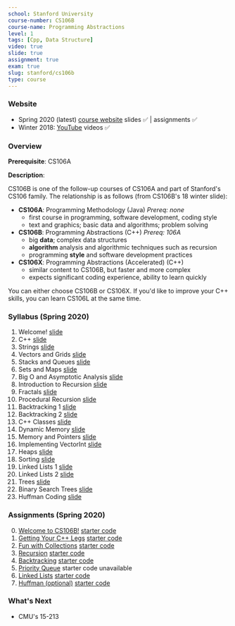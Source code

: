 ```yaml
---
school: Stanford University
course-number: CS106B
course-name: Programming Abstractions
level: 1
tags: [Cpp, Data Structure]
video: true
slide: true
assignment: true
exam: true
slug: stanford/cs106b
type: course
---
```



### Website

- Spring 2020 (latest) [course website](http://web.stanford.edu/class/cs106b/) slides ✅ | assignments ✅
- Winter 2018: [YouTube](https://www.youtube.com/playlist?list=PLoCMsyE1cvdWiqgyzwAz_uGLSHsuYZlMX) videos ✅

<!---
2020 winter: https://web.stanford.edu/class/archive/cs/cs106b/cs106b.1204/
-->

### Overview

**Prerequisite**: <Link to="stanford/cs106a">CS106A</Link>

**Description**:

CS106B is one of the follow-up courses of CS106A and part of Stanford's CS106 family. The relationship is as follows (from CS106B's 18 winter slide):

- **CS106A**: Programming Methodology (Java) _Prereq: none_
  - first course in programming, software development, coding style
  - text and graphics; basic data and algorithms; problem solving
- **CS106B**: Programming Abstractions (C++) _Prereq: 106A_
  - big **data**; complex data structures
  - **algorithm** analysis and algorithmic techniques such as recursion
  - programming **style** and software development practices
- **CS106X**: Programming Abstractions (Accelerated) (C++)
  - similar content to CS106B, but faster and more complex
  - expects significant coding experience, ability to learn quickly

You can either choose CS106B or CS106X. If you'd like to improve your C++ skills, you can learn <Link to="./stanford/cs106l">CS106L</Link> at the same time.

### Syllabus (Spring 2020)

1. Welcome! [slide](http://web.stanford.edu/class/cs106b/lectures/welcome/)
2. C++ [slide](http://web.stanford.edu/class/cs106b/lectures/c++/)
3. Strings [slide](http://web.stanford.edu/class/cs106b/lectures/strings/)
4. Vectors and Grids [slide](http://web.stanford.edu/class/cs106b/lectures/vectors-grids/)
5. Stacks and Queues [slide](http://web.stanford.edu/class/cs106b/lectures/stacks-queues/)
6. Sets and Maps [slide](http://web.stanford.edu/class/cs106b/lectures/sets-maps/)
7. Big O and Asymptotic Analysis [slide](http://web.stanford.edu/class/cs106b/lectures/big-o/)
8. Introduction to Recursion [slide](http://web.stanford.edu/class/cs106b/lectures/intro-to-recursion/)
9. Fractals [slide](http://web.stanford.edu/class/cs106b/lectures/fractals/)
10. Procedural Recursion [slide](http://web.stanford.edu/class/cs106b/lectures/procedural-recursion/)
11. Backtracking 1 [slide](http://web.stanford.edu/class/cs106b/lectures/backtracking1/)
12. Backtracking 2 [slide](http://web.stanford.edu/class/cs106b/lectures/backtracking2/)
13. C++ Classes [slide](http://web.stanford.edu/class/cs106b/lectures/c++-classes/)
14. Dynamic Memory [slide](http://web.stanford.edu/class/cs106b/lectures/dynamic-memory/)
15. Memory and Pointers [slide](http://web.stanford.edu/class/cs106b/lectures/pointers/)
16. Implementing VectorInt [slide](http://web.stanford.edu/class/cs106b/lectures/implementing-vector/)
17. Heaps [slide](http://web.stanford.edu/class/cs106b/lectures/heaps/)
18. Sorting [slide](http://web.stanford.edu/class/cs106b/lectures/sorting/)
19. Linked Lists 1 [slide](http://web.stanford.edu/class/cs106b/lectures/linked-lists1/)
20. Linked Lists 2 [slide](http://web.stanford.edu/class/cs106b/lectures/linked-lists2/)
21. Trees [slide](http://web.stanford.edu/class/cs106b/lectures/trees/)
22. Binary Search Trees [slide](http://web.stanford.edu/class/cs106b/lectures/binary-search-trees/)
23. Huffman Coding [slide](http://web.stanford.edu/class/cs106b/lectures/huffman-coding/)

### Assignments (Spring 2020)

0. [Welcome to CS106B!](http://web.stanford.edu/class/cs106b/assignments/assign0/) [starter code](http://web.stanford.edu/class/cs106b/assignments/assign0/starter.zip)
1. [Getting Your C++ Legs](http://web.stanford.edu/class/cs106b/assignments/assign1/) [starter code](http://web.stanford.edu/class/cs106b/assignments/assign1/starter.zip)
2. [Fun with Collections](http://web.stanford.edu/class/cs106b/assignments/assign2/) [starter code](http://web.stanford.edu/class/cs106b/assignments/assign2/starter.zip)
3. [Recursion](http://web.stanford.edu/class/cs106b/assignments/assign3/) [starter code](http://web.stanford.edu/class/cs106b/assignments/assign3/starter.zip)
4. [Backtracking](http://web.stanford.edu/class/cs106b/assignments/assign4/) [starter code](http://web.stanford.edu/class/cs106b/assignments/assign4/starter.zip)
5. [Priority Queue](http://web.stanford.edu/class/cs106b/assignments/assign5/) starter code unavailable
6. [Linked Lists](http://web.stanford.edu/class/cs106b/assignments/assign6/) [starter code](http://web.stanford.edu/class/cs106b/assignments/assign6/starter.zip)
7. [Huffman (optional)](http://web.stanford.edu/class/cs106b/assignments/assign7/) [starter code](http://web.stanford.edu/class/cs106b/assignments/assign7/starter.zip)

### What's Next

- <Link to="cmu/15213">CMU's 15-213</Link>
